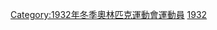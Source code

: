 {{CatPair|1928年冬季奧林匹克運動會獎牌得主|1936年冬季奧林匹克運動會獎牌得主}}
[[Category:1932年冬季奧林匹克運動會運動員|Category:1932年冬季奧林匹克運動會運動員]]
[[Category:各年冬季奥林匹克运动会奖牌得主|1932]]